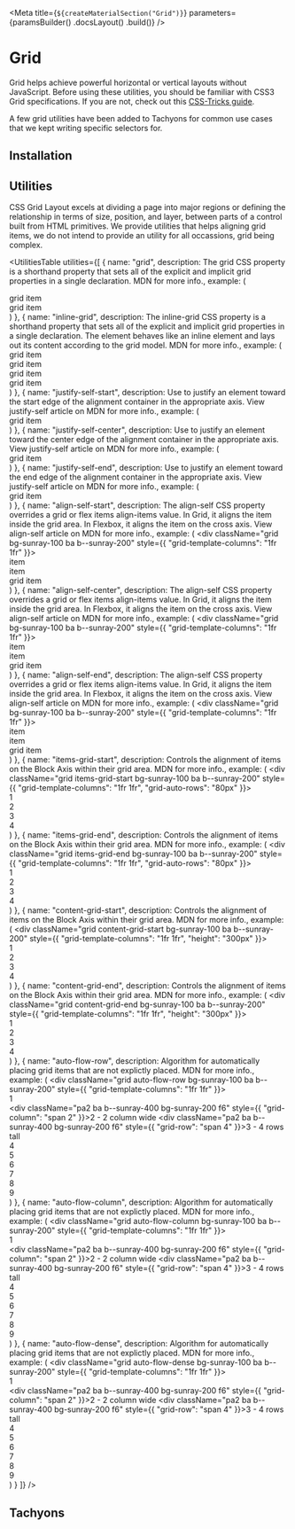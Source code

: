 
<Meta
    title={`${createMaterialSection("Grid")}`}
    parameters={paramsBuilder()
        .docsLayout(<MaterialsLayout sourcePath="/packages/tachyons/src" />)
        .build()}
/>

# Grid

Grid helps achieve powerful horizontal or vertical layouts without JavaScript. Before using these utilities, you should be familiar with CSS3 Grid specifications. If you are not, check out this [CSS-Tricks guide](https://css-tricks.com/snippets/css/complete-guide-grid/).

A few grid utilities have been added to Tachyons for common use cases that we kept writing specific selectors for.

## Installation

<Installation />

## Utilities

<ExternalLink href="https://developer.mozilla.org/en-US/docs/Web/CSS/CSS_Grid_Layout">CSS Grid Layout</ExternalLink> excels at dividing a page into major regions or defining the relationship in terms of size, position, and layer, between parts of a control built from HTML primitives. We provide utilities that helps aligning grid items, we do not intend to provide an utility for all occassions, grid being complex.

<UtilitiesTable
    utilities={[
        {
            name: "grid",
            description: <Fragment>The grid CSS property is a shorthand property that sets all of the explicit and implicit grid properties in a single declaration. <ExternalLink href="https://developer.mozilla.org/en-US/docs/Web/CSS/justify-self">MDN</ExternalLink> for more info.</Fragment>,
            example: (
                <div className="grid bg-sunray-100 ba b--sunray-200">
                    <div className="pa2 ba b--sunray-200 f6">grid item</div>
                    <div className="pa2 ba b--sunray-200 f6">grid item</div>
                </div>
            )
        },
        {
            name: "inline-grid",
            description: <Fragment>The inline-grid CSS property is a shorthand property that sets all of the explicit and implicit grid properties in a single declaration. The element behaves like an inline element and lays out its content according to the grid model. <ExternalLink href="https://developer.mozilla.org/en-US/docs/Web/CSS/justify-self">MDN</ExternalLink> for more info.</Fragment>,
            example: (
                <div>
                    <div className="inline-grid bg-sunray-100 ba b--sunray-200">
                        <div className="pa2 ba b--sunray-200 f6">grid item</div>
                        <div className="pa2 ba b--sunray-200 f6">grid item</div>
                    </div>
                    <div className="inline-grid bg-sunray-100 ba b--sunray-200">
                        <div className="pa2 ba b--sunray-200 f6">grid item</div>
                        <div className="pa2 ba b--sunray-200 f6">grid item</div>
                    </div>
                </div>
            )
        },
        {
            name: "justify-self-start",
            description: <Fragment>Use to justify an element toward the start edge of the alignment container in the appropriate axis. View justify-self article on <ExternalLink href="https://developer.mozilla.org/en-US/docs/Web/CSS/justify-self">MDN</ExternalLink> for more info.</Fragment>,
            example: (
                <div className="grid bg-sunray-100 ba b--sunray-200">
                    <div className="justify-self-start pa2 ba b--sunray-200 f6">grid item</div>
                </div>
            )
        },
        {
            name: "justify-self-center",
            description: <Fragment>Use to justify an element toward the center edge of the alignment container in the appropriate axis. View justify-self article on <ExternalLink href="https://developer.mozilla.org/en-US/docs/Web/CSS/justify-self">MDN</ExternalLink> for more info.</Fragment>,
            example: (
                <div className="grid bg-sunray-100 ba b--sunray-200">
                    <div className="justify-self-center pa2 ba b--sunray-200 f6">grid item</div>
                </div>
            )
        },
        {
            name: "justify-self-end",
            description: <Fragment>Use to justify an element toward the end edge of the alignment container in the appropriate axis. View justify-self article on <ExternalLink href="https://developer.mozilla.org/en-US/docs/Web/CSS/justify-self">MDN</ExternalLink> for more info.</Fragment>,
            example: (
                <div className="grid bg-sunray-100 ba b--sunray-200">
                    <div className="justify-self-end pa2 ba b--sunray-200 f6">grid item</div>
                </div>
            )
        },
        {
            name: "align-self-start",
            description: <Fragment>The align-self CSS property overrides a grid or flex items align-items value. In Grid, it aligns the item inside the grid area. In Flexbox, it aligns the item on the cross axis. View align-self article on <ExternalLink href="https://developer.mozilla.org/en-US/docs/Web/CSS/align-self">MDN</ExternalLink> for more info.</Fragment>,
            example: (
                <div className="grid bg-sunray-100 ba b--sunray-200" style={{ "grid-template-columns": "1fr 1fr" }}>
                    <div className="align-self-start pa2 ba b--sunray-200 f6 w11">item</div>
                    <div className="pa2 ba b--sunray-200 h11 f6">item</div>
                    <div className="pa2 ba b--sunray-200 h11 f6">grid item</div>
                </div>
            )
        },
        {
            name: "align-self-center",
            description: <Fragment>The align-self CSS property overrides a grid or flex items align-items value. In Grid, it aligns the item inside the grid area. In Flexbox, it aligns the item on the cross axis. View align-self article on <ExternalLink href="https://developer.mozilla.org/en-US/docs/Web/CSS/align-self">MDN</ExternalLink> for more info.</Fragment>,
            example: (
                <div className="grid bg-sunray-100 ba b--sunray-200" style={{ "grid-template-columns": "1fr 1fr" }}>
                    <div className="align-self-center pa2 ba b--sunray-200 f6 w11">item</div>
                    <div className="pa2 ba b--sunray-200 h11 f6">item</div>
                    <div className="pa2 ba b--sunray-200 h11 f6">grid item</div>
                </div>
            )
        },
        {
            name: "align-self-end",
            description: <Fragment>The align-self CSS property overrides a grid or flex items align-items value. In Grid, it aligns the item inside the grid area. In Flexbox, it aligns the item on the cross axis. View align-self article on <ExternalLink href="https://developer.mozilla.org/en-US/docs/Web/CSS/align-self">MDN</ExternalLink> for more info.</Fragment>,
            example: (
                <div className="grid bg-sunray-100 ba b--sunray-200" style={{ "grid-template-columns": "1fr 1fr" }}>
                    <div className="align-self-end pa2 ba b--sunray-200 f6 w11">item</div>
                    <div className="pa2 ba b--sunray-200 h11 f6">item</div>
                    <div className="pa2 ba b--sunray-200 h11 f6">grid item</div>
                </div>
            )
        },
        {
            name: "items-grid-start",
            description: <Fragment>Controls the alignment of items on the Block Axis within their grid area. <ExternalLink href="https://developer.mozilla.org/en-US/docs/Web/CSS/align-items">MDN</ExternalLink> for more info.</Fragment>,
            example: (
                <div className="grid items-grid-start bg-sunray-100 ba b--sunray-200" style={{ "grid-template-columns": "1fr 1fr", "grid-auto-rows": "80px" }}>
                    <div className="pa2 ba b--sunray-400 bg-sunray-200 f6">1</div>
                    <div className="pa2 ba b--sunray-400 bg-sunray-200 f6">2</div>
                    <div className="pa2 ba b--sunray-400 bg-sunray-200 f6">3</div>
                    <div className="pa2 ba b--sunray-400 bg-sunray-200 f6">4</div>
                </div>
            )
        },
        {
            name: "items-grid-end",
            description: <Fragment>Controls the alignment of items on the Block Axis within their grid area. <ExternalLink href="https://developer.mozilla.org/en-US/docs/Web/CSS/align-items">MDN</ExternalLink> for more info.</Fragment>,
            example: (
                <div className="grid items-grid-end bg-sunray-100 ba b--sunray-200" style={{ "grid-template-columns": "1fr 1fr", "grid-auto-rows": "80px" }}>
                    <div className="pa2 ba b--sunray-400 bg-sunray-200 f6">1</div>
                    <div className="pa2 ba b--sunray-400 bg-sunray-200 f6">2</div>
                    <div className="pa2 ba b--sunray-400 bg-sunray-200 f6">3</div>
                    <div className="pa2 ba b--sunray-400 bg-sunray-200 f6">4</div>
                </div>
            )
        },
        {
            name: "content-grid-start",
            description: <Fragment>Controls the alignment of items on the Block Axis within their grid area. <ExternalLink href="https://developer.mozilla.org/en-US/docs/Web/CSS/align-items">MDN</ExternalLink> for more info.</Fragment>,
            example: (
                <div className="grid content-grid-start bg-sunray-100 ba b--sunray-200" style={{ "grid-template-columns": "1fr 1fr", "height": "300px" }}>
                    <div className="pa2 ba b--sunray-400 bg-sunray-200 f6">1</div>
                    <div className="pa2 ba b--sunray-400 bg-sunray-200 f6">2</div>
                    <div className="pa2 ba b--sunray-400 bg-sunray-200 f6">3</div>
                    <div className="pa2 ba b--sunray-400 bg-sunray-200 f6">4</div>
                </div>
            )
        },
        {
            name: "content-grid-end",
            description: <Fragment>Controls the alignment of items on the Block Axis within their grid area. <ExternalLink href="https://developer.mozilla.org/en-US/docs/Web/CSS/align-items">MDN</ExternalLink> for more info.</Fragment>,
            example: (
                <div className="grid content-grid-end bg-sunray-100 ba b--sunray-200" style={{ "grid-template-columns": "1fr 1fr", "height": "300px" }}>
                    <div className="pa2 ba b--sunray-400 bg-sunray-200 f6">1</div>
                    <div className="pa2 ba b--sunray-400 bg-sunray-200 f6">2</div>
                    <div className="pa2 ba b--sunray-400 bg-sunray-200 f6">3</div>
                    <div className="pa2 ba b--sunray-400 bg-sunray-200 f6">4</div>
                </div>
            )
        },
        {
            name: "auto-flow-row",
            description: <Fragment>Algorithm for automatically placing grid items that are not explictly placed. <ExternalLink href="https://developer.mozilla.org/en-US/docs/Web/CSS/justify-self">MDN</ExternalLink> for more info.</Fragment>,
            example: (
                <div className="grid auto-flow-row bg-sunray-100 ba b--sunray-200" style={{ "grid-template-columns": "1fr 1fr" }}>
                    <div className="pa2 ba b--sunray-400 bg-sunray-200 f6">1</div>
                    <div className="pa2 ba b--sunray-400 bg-sunray-200 f6" style={{ "grid-column": "span 2" }}>2 - 2 column wide</div>
                    <div className="pa2 ba b--sunray-400 bg-sunray-200 f6" style={{ "grid-row": "span 4" }}>3 - 4 rows tall</div>
                    <div className="pa2 ba b--sunray-400 bg-sunray-200 f6">4</div>
                    <div className="pa2 ba b--sunray-400 bg-sunray-200 f6">5</div>
                    <div className="pa2 ba b--sunray-400 bg-sunray-200 f6">6</div>
                    <div className="pa2 ba b--sunray-400 bg-sunray-200 f6">7</div>
                    <div className="pa2 ba b--sunray-400 bg-sunray-200 f6">8</div>
                    <div className="pa2 ba b--sunray-400 bg-sunray-200 f6">9</div>
                </div>
            )
        },
        {
            name: "auto-flow-column",
            description: <Fragment>Algorithm for automatically placing grid items that are not explictly placed. <ExternalLink href="https://developer.mozilla.org/en-US/docs/Web/CSS/justify-self">MDN</ExternalLink> for more info.</Fragment>,
            example: (
                <div className="grid auto-flow-column bg-sunray-100 ba b--sunray-200" style={{ "grid-template-columns": "1fr 1fr" }}>
                    <div className="pa2 ba b--sunray-400 bg-sunray-200 f6">1</div>
                    <div className="pa2 ba b--sunray-400 bg-sunray-200 f6" style={{ "grid-column": "span 2" }}>2 - 2 column wide</div>
                    <div className="pa2 ba b--sunray-400 bg-sunray-200 f6" style={{ "grid-row": "span 4" }}>3 - 4 rows tall</div>
                    <div className="pa2 ba b--sunray-400 bg-sunray-200 f6">4</div>
                    <div className="pa2 ba b--sunray-400 bg-sunray-200 f6">5</div>
                    <div className="pa2 ba b--sunray-400 bg-sunray-200 f6">6</div>
                    <div className="pa2 ba b--sunray-400 bg-sunray-200 f6">7</div>
                    <div className="pa2 ba b--sunray-400 bg-sunray-200 f6">8</div>
                    <div className="pa2 ba b--sunray-400 bg-sunray-200 f6">9</div>
                </div>
            )
        },
        {
            name: "auto-flow-dense",
            description: <Fragment>Algorithm for automatically placing grid items that are not explictly placed. <ExternalLink href="https://developer.mozilla.org/en-US/docs/Web/CSS/justify-self">MDN</ExternalLink> for more info.</Fragment>,
            example: (
                <div className="grid auto-flow-dense bg-sunray-100 ba b--sunray-200" style={{ "grid-template-columns": "1fr 1fr" }}>
                    <div className="pa2 ba b--sunray-400 bg-sunray-200 f6">1</div>
                    <div className="pa2 ba b--sunray-400 bg-sunray-200 f6" style={{ "grid-column": "span 2" }}>2 - 2 column wide</div>
                    <div className="pa2 ba b--sunray-400 bg-sunray-200 f6" style={{ "grid-row": "span 4" }}>3 - 4 rows tall</div>
                    <div className="pa2 ba b--sunray-400 bg-sunray-200 f6">4</div>
                    <div className="pa2 ba b--sunray-400 bg-sunray-200 f6">5</div>
                    <div className="pa2 ba b--sunray-400 bg-sunray-200 f6">6</div>
                    <div className="pa2 ba b--sunray-400 bg-sunray-200 f6">7</div>
                    <div className="pa2 ba b--sunray-400 bg-sunray-200 f6">8</div>
                    <div className="pa2 ba b--sunray-400 bg-sunray-200 f6">9</div>
                </div>
            )
        }
    ]}
/>

## Tachyons

<TachyonsFile relativeFilePath="/grid.css" />
